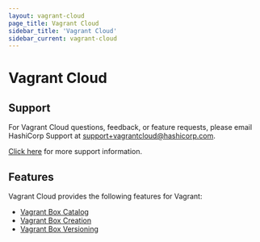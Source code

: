 ```yaml
---
layout: vagrant-cloud
page_title: Vagrant Cloud
sidebar_title: 'Vagrant Cloud'
sidebar_current: vagrant-cloud
---
```


# Vagrant Cloud

## Support

For Vagrant Cloud questions, feedback, or feature requests, please email
HashiCorp Support at [support+vagrantcloud@hashicorp.com](mailto:support+vagrantcloud@hashicorp.com).

[Click here](/docs/vagrant-cloud/support) for more support information.

## Features

Vagrant Cloud provides the following features for Vagrant:

- [Vagrant Box Catalog](/docs/vagrant-cloud/boxes/catalog)
- [Vagrant Box Creation](/docs/vagrant-cloud/boxes/create)
- [Vagrant Box Versioning](/docs/vagrant-cloud/boxes/lifecycle)

